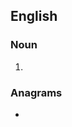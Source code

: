 ==English==

===Noun===
{{head|en|noun form}}

# {{plural of|fomenter|lang=en}}

===Anagrams===
* {{anagrams|en|a=eefmnorst|refoments}}